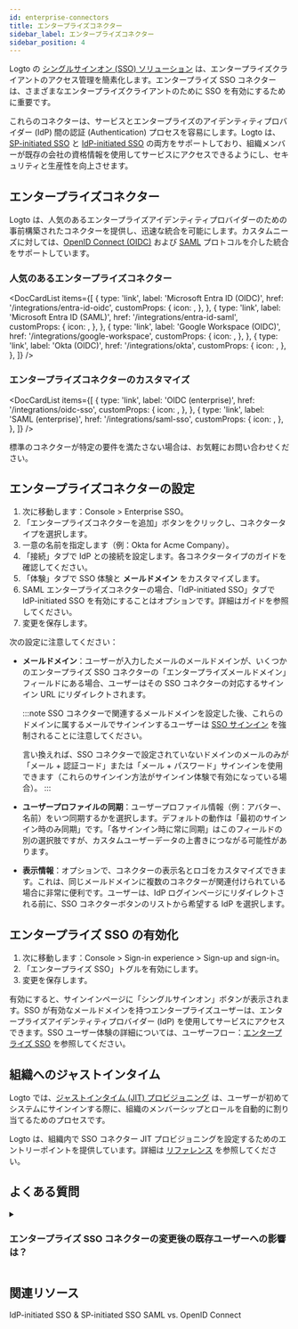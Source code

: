 ```yaml
---
id: enterprise-connectors
title: エンタープライズコネクター
sidebar_label: エンタープライズコネクター
sidebar_position: 4
---
```



Logto の [シングルサインオン (SSO) ソリューション](/end-user-flows/enterprise-sso) は、エンタープライズクライアントのアクセス管理を簡素化します。エンタープライズ SSO コネクターは、さまざまなエンタープライズクライアントのために SSO を有効にするために重要です。

これらのコネクターは、サービスとエンタープライズのアイデンティティプロバイダー (IdP) 間の認証 (Authentication) プロセスを容易にします。Logto は、[SP-initiated SSO](/end-user-flows/enterprise-sso/sp-initiated-sso) と [IdP-initiated SSO](/end-user-flows/enterprise-sso/idp-initiated-sso) の両方をサポートしており、組織メンバーが既存の会社の資格情報を使用してサービスにアクセスできるようにし、セキュリティと生産性を向上させます。

## エンタープライズコネクター

Logto は、人気のあるエンタープライズアイデンティティプロバイダーのための事前構築されたコネクターを提供し、迅速な統合を可能にします。カスタムニーズに対しては、[OpenID Connect (OIDC)](https://auth.wiki/openid-connect) および [SAML](https://auth.wiki/saml) プロトコルを介した統合をサポートしています。

### 人気のあるエンタープライズコネクター

<DocCardList
  items={[
    {
      type: 'link',
      label: 'Microsoft Entra ID (OIDC)',
      href: '/integrations/entra-id-oidc',
      customProps: {
        icon: <MicrosoftEntraId />,
      },
    },
    {
      type: 'link',
      label: 'Microsoft Entra ID (SAML)',
      href: '/integrations/entra-id-saml',
      customProps: {
        icon: <MicrosoftEntraId />,
      },
    },
    {
      type: 'link',
      label: 'Google Workspace (OIDC)',
      href: '/integrations/google-workspace',
      customProps: {
        icon: <GoogleWorkspace />,
      },
    },
    {
      type: 'link',
      label: 'Okta (OIDC)',
      href: '/integrations/okta',
      customProps: {
        icon: <Okta />,
      },
    },
  ]}
/>

### エンタープライズコネクターのカスタマイズ

<DocCardList
  items={[
    {
      type: 'link',
      label: 'OIDC (enterprise)',
      href: '/integrations/oidc-sso',
      customProps: {
        icon: <Oidc />,
      },
    },
    {
      type: 'link',
      label: 'SAML (enterprise)',
      href: '/integrations/saml-sso',
      customProps: {
        icon: <Saml />,
      },
    },
  ]}
/>

標準のコネクターが特定の要件を満たさない場合は、お気軽にお問い合わせください。

## エンタープライズコネクターの設定

1. 次に移動します：<CloudLink to="/enterprise-sso">Console > Enterprise SSO</CloudLink>。
2. 「エンタープライズコネクターを追加」ボタンをクリックし、コネクタータイプを選択します。
3. 一意の名前を指定します（例：Okta for Acme Company）。
4. 「接続」タブで IdP との接続を設定します。各コネクタータイプのガイドを確認してください。
5. 「体験」タブで SSO 体験と **メールドメイン** をカスタマイズします。
6. SAML エンタープライズコネクターの場合、「IdP-initiated SSO」タブで IdP-initiated SSO を有効にすることはオプションです。詳細はガイドを参照してください。
7. 変更を保存します。

次の設定に注意してください：

- **メールドメイン**：ユーザーが入力したメールのメールドメインが、いくつかのエンタープライズ SSO コネクターの「エンタープライズメールドメイン」フィールドにある場合、ユーザーはその SSO コネクターの対応するサインイン URL にリダイレクトされます。

  :::note
  SSO コネクターで関連するメールドメインを設定した後、これらのドメインに属するメールでサインインするユーザーは [SSO サインイン](/end-user-flows/enterprise-sso) を強制されることに注意してください。

  言い換えれば、SSO コネクターで設定されていないドメインのメールのみが「メール + 認証コード」または「メール + パスワード」サインインを使用できます（これらのサインイン方法がサインイン体験で有効になっている場合）。
  :::

- **ユーザープロファイルの同期**：ユーザープロファイル情報（例：アバター、名前）をいつ同期するかを選択します。デフォルトの動作は「最初のサインイン時のみ同期」です。「各サインイン時に常に同期」はこのフィールドの別の選択肢ですが、カスタムユーザーデータの上書きにつながる可能性があります。
- **表示情報**：オプションで、コネクターの表示名とロゴをカスタマイズできます。これは、同じメールドメインに複数のコネクターが関連付けられている場合に非常に便利です。ユーザーは、IdP ログインページにリダイレクトされる前に、SSO コネクターボタンのリストから希望する IdP を選択します。

## エンタープライズ SSO の有効化

1. 次に移動します：<CloudLink to="/sign-in-experience/sign-up-and-sign-in">Console > Sign-in experience > Sign-up and sign-in</CloudLink>。
2. 「エンタープライズ SSO」トグルを有効にします。
3. 変更を保存します。

有効にすると、サインインページに「シングルサインオン」ボタンが表示されます。SSO が有効なメールドメインを持つエンタープライズユーザーは、エンタープライズアイデンティティプロバイダー (IdP) を使用してサービスにアクセスできます。SSO ユーザー体験の詳細については、ユーザーフロー：[エンタープライズ SSO](/end-user-flows/enterprise-sso) を参照してください。

## 組織へのジャストインタイム

Logto では、[ジャストインタイム (JIT) プロビジョニング](https://auth.wiki/jit-provisioning) は、ユーザーが初めてシステムにサインインする際に、組織のメンバーシップとロールを自動的に割り当てるためのプロセスです。

Logto は、組織内で SSO コネクター JIT プロビジョニングを設定するためのエントリーポイントを提供しています。詳細は [リファレンス](/organizations/just-in-time-provisioning) を参照してください。

## よくある質問

<details>
<summary>

### エンタープライズ SSO コネクターの変更後の既存ユーザーへの影響は？

</summary>

- SSO の追加：メールが一致する場合、SSO アイデンティティは既存のアカウントにリンクされます。
- SSO の削除：アカウントにリンクされた SSO アイデンティティを削除しますが、ユーザーアカウントは保持され、代替の認証方法を設定するようにユーザーに促します。

</details>

## 関連リソース

<Url href="https://blog.logto.io/idp-vs-sp-initiated-sso">IdP-initiated SSO & SP-initiated SSO</Url>
<Url href="https://blog.logto.io/differences-between-saml-and-oidc">SAML vs. OpenID Connect</Url>
